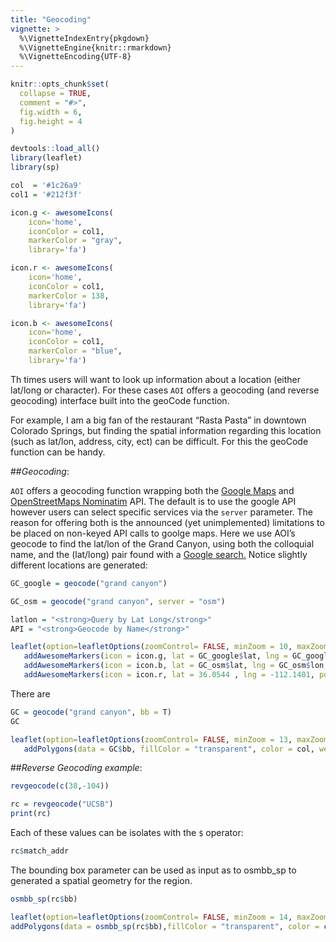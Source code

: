 ```yaml
---
title: "Geocoding"
vignette: >
  %\VignetteIndexEntry{pkgdown}
  %\VignetteEngine{knitr::rmarkdown}
  %\VignetteEncoding{UTF-8}
---
```


```r
knitr::opts_chunk$set(
  collapse = TRUE,
  comment = "#>",
  fig.width = 6, 
  fig.height = 4
)

devtools::load_all()
library(leaflet)
library(sp)

col  = '#1c26a9'
col1 = '#212f3f'

icon.g <- awesomeIcons(
    icon='home',
    iconColor = col1,
    markerColor = "gray",
    library='fa')

icon.r <- awesomeIcons(
    icon='home',
    iconColor = col1,
    markerColor = 138,
    library='fa')

icon.b <- awesomeIcons(
    icon='home',
    iconColor = col1,
    markerColor = "blue",
    library='fa')

```


Th times users will want to look up information about a location (either lat/long or character). For these cases `AOI` offers a geocoding (and reverse geocoding) interface built into the geoCode function.

For example, I am a big fan of the restaurant "Rasta Pasta" in downtown Colorado Springs, but finding the spatial information regarding this location (such as lat/lon, address, city, ect) can be difficult. For this the geoCode function can be handy.

##*Geocoding*:

`AOI` offers a geocoding function wrapping both the [Google Maps](https://www.google.com/url?sa=t&rct=j&q=&esrc=s&source=web&cd=1&cad=rja&uact=8&ved=2ahUKEwivqciF8e3cAhUm34MKHRrlBncQFjAAegQICBAB&url=https%3A%2F%2Fmaps.google.com%2F&usg=AOvVaw3z2z03MnvIwD2K6kwtdD9z) and [OpenStreetMaps Nominatim](https://wiki.openstreetmap.org/wiki/Nominatim) API. The default is to use the google API however users can select specific services via the `server` parameter. The reason for offering both is the announced (yet unimplemented) limitations to be placed on non-keyed API calls to goolge maps. Here we use AOI's geocode to find the lat/lon of the Grand Canyon, using both the colloquial name, and the (lat/long) pair found with a <a target="_blank"href="http://www.Google.com/search?q=grand+canyon+lat+long">Google search.</a> Notice slightly different locations are generated:

```r
GC_google = geocode("grand canyon")

GC_osm = geocode("grand canyon", server = "osm")
```

```r

latlon = "<strong>Query by Lat Long</strong>"
API = "<strong>Geocode by Name</strong>"

leaflet(option=leafletOptions(zoomControl= FALSE, minZoom = 10, maxZoom = 10)) %>% addProviderTiles(providers$CartoDB.Positron) %>% 
   addAwesomeMarkers(icon = icon.g, lat = GC_google$lat, lng = GC_google$lon, popup = "<strong>Geocode via Google Maps</strong>") %>% 
   addAwesomeMarkers(icon = icon.b, lat = GC_osm$lat, lng = GC_osm$lon, popup = "<strong>Geocode via OSM</strong>") %>% 
   addAwesomeMarkers(icon = icon.r, lat = 36.0544 , lng = -112.1401, popup = "<strong>Google search</strong>")
```

There are 

```r
GC = geocode("grand canyon", bb = T)
GC
```

```r
leaflet(option=leafletOptions(zoomControl= FALSE, minZoom = 13, maxZoom = 13)) %>% addProviderTiles(providers$CartoDB.Positron) %>% 
   addPolygons(data = GC$bb, fillColor = "transparent", color = col, weight = 4) 
```


##*Reverse Geocoding example*:

```r
revgeocode(c(38,-104))
```


```r
rc = revgeocode("UCSB")
print(rc)
```

Each of these values can be isolates with the `$` operator:

```r
rc$match_addr
```

The bounding box parameter can be used as input as to osmbb_sp to generated a spatial geometry for the region.

```r
osmbb_sp(rc$bb)
```

```r
leaflet(option=leafletOptions(zoomControl= FALSE, minZoom = 14, maxZoom = 14)) %>% addProviderTiles(providers$CartoDB.Positron) %>% 
addPolygons(data = osmbb_sp(rc$bb),fillColor = "transparent", color = col, weight = 4, label = "Tall: list('National Water Center, AL', 30, 10)")

```

